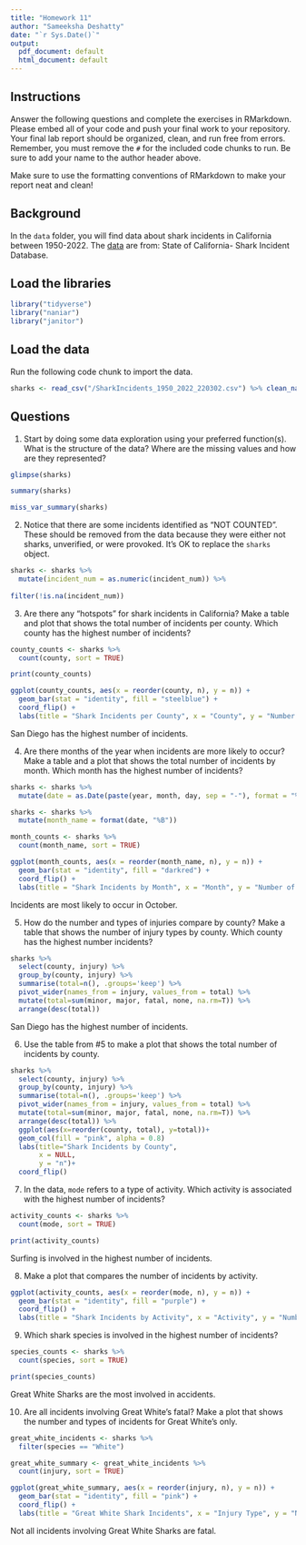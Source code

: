 ```yaml
---
title: "Homework 11"
author: "Sameeksha Deshatty"
date: "`r Sys.Date()`"
output:
  pdf_document: default
  html_document: default
---
```


## Instructions
Answer the following questions and complete the exercises in RMarkdown. Please embed all of your code and push your final work to your repository. Your final lab report should be organized, clean, and run free from errors. Remember, you must remove the `#` for the included code chunks to run. Be sure to add your name to the author header above.  

Make sure to use the formatting conventions of RMarkdown to make your report neat and clean!    

## Background
In the `data` folder, you will find data about shark incidents in California between 1950-2022. The [data](https://catalog.data.gov/dataset/shark-incident-database-california-56167) are from: State of California- Shark Incident Database.   

## Load the libraries
```r
library("tidyverse")
library("naniar")
library("janitor")
```

## Load the data
Run the following code chunk to import the data.
```r
sharks <- read_csv("/SharkIncidents_1950_2022_220302.csv") %>% clean_names()
```

## Questions
1. Start by doing some data exploration using your preferred function(s). What is the structure of the data? Where are the missing values and how are they represented?  
```r
glimpse(sharks)

summary(sharks)

miss_var_summary(sharks)

```


2. Notice that there are some incidents identified as "NOT COUNTED". These should be removed from the data because they were either not sharks, unverified, or were provoked. It's OK to replace the `sharks` object.
```r
sharks <- sharks %>%
  mutate(incident_num = as.numeric(incident_num)) %>% 
  
filter(!is.na(incident_num))  

```


3. Are there any "hotspots" for shark incidents in California? Make a table and plot that shows the total number of incidents per county. Which county has the highest number of incidents?
```r
county_counts <- sharks %>% 
  count(county, sort = TRUE)

print(county_counts)

ggplot(county_counts, aes(x = reorder(county, n), y = n)) +
  geom_bar(stat = "identity", fill = "steelblue") +
  coord_flip() +
  labs(title = "Shark Incidents per County", x = "County", y = "Number of Incidents")

```
San Diego has the highest number of incidents. 

4. Are there months of the year when incidents are more likely to occur? Make a table and a plot that shows the total number of incidents by month. Which month has the highest number of incidents? 
```r
sharks <- sharks %>%
  mutate(date = as.Date(paste(year, month, day, sep = "-"), format = "%Y-%m-%d"))

sharks <- sharks %>%
  mutate(month_name = format(date, "%B")) 

month_counts <- sharks %>%
  count(month_name, sort = TRUE)

ggplot(month_counts, aes(x = reorder(month_name, n), y = n)) +
  geom_bar(stat = "identity", fill = "darkred") +
  coord_flip() +
  labs(title = "Shark Incidents by Month", x = "Month", y = "Number of Incidents")


```
Incidents are most likely to occur in October. 

5. How do the number and types of injuries compare by county? Make a table that shows the number of injury types by county. Which county has the highest number incidents?
```r
sharks %>%
  select(county, injury) %>%
  group_by(county, injury) %>%
  summarise(total=n(), .groups='keep') %>%
  pivot_wider(names_from = injury, values_from = total) %>%
  mutate(total=sum(minor, major, fatal, none, na.rm=T)) %>%
  arrange(desc(total))

```
San Diego has the highest number of incidents.

6. Use the table from #5 to make a plot that shows the total number of incidents by county.
```r
sharks %>%
  select(county, injury) %>%
  group_by(county, injury) %>%
  summarise(total=n(), .groups='keep') %>%
  pivot_wider(names_from = injury, values_from = total) %>%
  mutate(total=sum(minor, major, fatal, none, na.rm=T)) %>%
  arrange(desc(total)) %>%
  ggplot(aes(x=reorder(county, total), y=total))+
  geom_col(fill = "pink", alpha = 0.8)
  labs(title="Shark Incidents by County", 
       x = NULL, 
       y = "n")+
  coord_flip()

```


7. In the data, `mode` refers to a type of activity. Which activity is associated with the highest number of incidents?
```r
activity_counts <- sharks %>% 
  count(mode, sort = TRUE)

print(activity_counts)

```

Surfing is involved in the highest number of incidents.

8. Make a plot that compares the number of incidents by activity.
```r
ggplot(activity_counts, aes(x = reorder(mode, n), y = n)) +
  geom_bar(stat = "identity", fill = "purple") +
  coord_flip() +
  labs(title = "Shark Incidents by Activity", x = "Activity", y = "Number of Incidents")


```


9. Which shark species is involved in the highest number of incidents?  
```r
species_counts <- sharks %>% 
  count(species, sort = TRUE)

print(species_counts)

```
Great White Sharks are the most involved in accidents.

10. Are all incidents involving Great White's fatal? Make a plot that shows the number and types of incidents for Great White's only.
```r
great_white_incidents <- sharks %>% 
  filter(species == "White")

great_white_summary <- great_white_incidents %>% 
  count(injury, sort = TRUE)

ggplot(great_white_summary, aes(x = reorder(injury, n), y = n)) +
  geom_bar(stat = "identity", fill = "pink") +
  coord_flip() +
  labs(title = "Great White Shark Incidents", x = "Injury Type", y = "Number of Incidents")

```
Not all incidents involving Great White Sharks are fatal.
